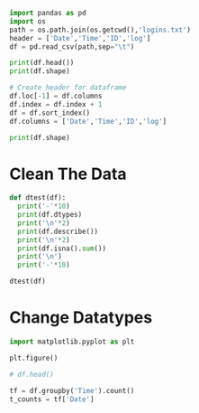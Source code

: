 
```python
import pandas as pd
import os
path = os.path.join(os.getcwd(),'logins.txt')
header = ['Date','Time','ID','log']
df = pd.read_csv(path,sep="\t")

print(df.head())
print(df.shape)
```

```python
# Create header for dataframe
df.loc[-1] = df.columns
df.index = df.index + 1
df = df.sort_index()
df.columns = ['Date','Time','ID','log']

print(df.shape)
```

# Clean The Data
```python
def dtest(df):
  print('-'*10)
  print(df.dtypes)
  print('\n'*2)
  print(df.describe())
  print('\n'*2)
  print(df.isna().sum())
  print('\n')
  print('-'*10)

dtest(df)
```

# Change Datatypes
```python
import matplotlib.pyplot as plt

plt.figure()
```

```python
# df.head()

tf = df.groupby('Time').count()
t_counts = tf['Date']

```
